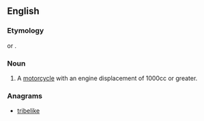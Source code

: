 ==English==

===Etymology===
{{compound|litre|bike|lang=en}} or {{blend|litre|motorbike|lang=en}}.

===Noun===
{{en-noun}}

# {{label|en|slang|neologism}} A [[motorcycle]] with an engine displacement of 1000cc or greater.

===Anagrams===
* [[tribelike#English|tribelike]]
